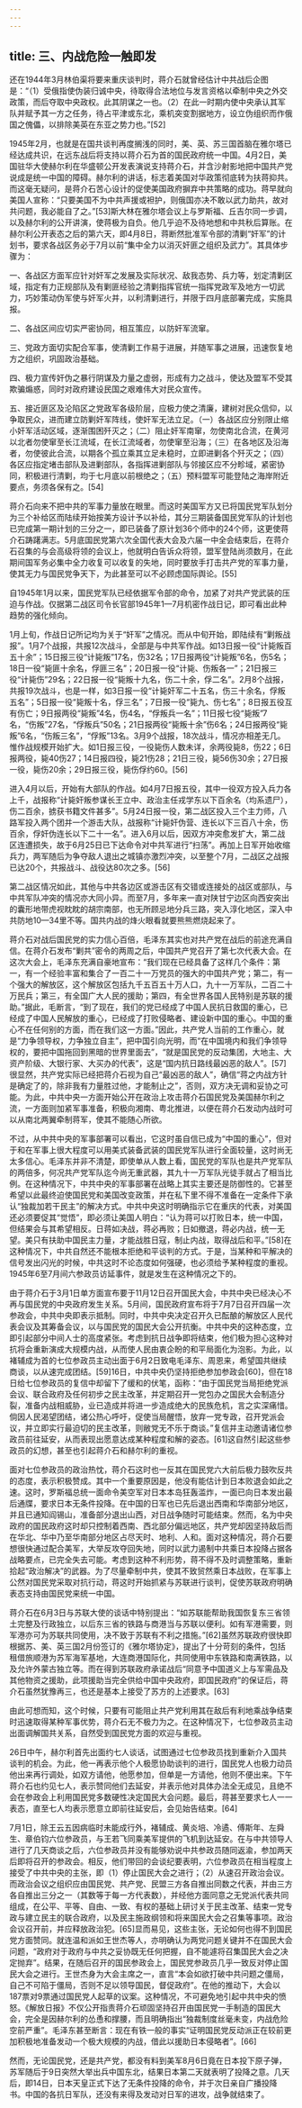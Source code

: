 ```yaml
---
---
---
```

title: 三、内战危险一触即发
---




还在1944年3月林伯渠将要来重庆谈判时，蒋介石就曾经估计中共战后企图是：“（1）受俄指使伪装归诚中央，待取得合法地位与发言资格以牵制中央之外交政策，而后夺取中央政权。此其阴谋之一也。（2）在此一时期内使中央承认其军队并赋予其一方之任务，待占平津或东北，乘机突变割据地方，设立伪组织而作俄国之傀儡，以排除美英在东亚之势力也。”[52]

1945年2月，也就是在国共谈判再度搁浅的同时，美、英、苏三国首脑在雅尔塔已经达成共识，在远东战后将支持以蒋介石为首的国民政府统一中国。4月2日，美国驻华大使赫尔利在华盛顿公开发表演说支持蒋介石，并含沙射影地把中国共产党说成是统一中国的障碍。赫尔利的讲话，标志着美国对华政策彻底转为扶蒋抑共。而这毫无疑问，是蒋介石苦心设计的促使美国政府摒弃中共策略的成功。蒋早就向美国人宣称：“只要美国不为中共声援或袒护，则俄国亦决不敢以武力助共，故对共问题，我必能自了之。”[53]斯大林在雅尔塔会议上与罗斯福、丘吉尔同一步调，以及赫尔利的公开讲演，使蒋极为自负。他几乎迫不及待地想和中共秋后算账。在赫尔利公开表态之后的第六天，即4月8日，蒋断然批准军令部的清剿“奸军”的计划书，要求各战区务必于7月以前“集中全力以消灭奸匪之组织及武力”。其具体步骤为：





一、各战区方面军应针对奸军之发展及实际状况、敌我态势、兵力等，划定清剿区域，指定有力正规部队及有剿匪经验之清剿指挥官统一指挥党政军及地方一切武力，巧妙策动伪军使与奸军火并，以利清剿进行，并限于四月底部署完成，实施具报。

二、各战区间应切实严密协同，相互策应，以防奸军流窜。

三、党政方面切实配合军事，使清剿工作易于进展，并随军事之进展，迅速恢复地方之组织，巩固政治基础。

四、极力宣传奸伪之暴行阴谋及力量之虚弱，形成有力之战斗，使达及盟军不受其欺骗煽惑，同时对政府建设民国之艰难伟大对民众宣传。

五、接近匪区及沦陷区之党政军各级阶层，应极力使之清廉，建树对民众信仰，以争取民众，进而建立防剿奸军阵线，使奸军无法立足。（一）各战区应分别限止缩小奸军活动区域，逐渐围困歼灭之；（二）阻止奸军南窜，勿使南北合流，在黄河以北者勿使窜至长江流域，在长江流域者，勿使窜至沿海；（三）在各地区及沿海者，勿使彼此合流，以期各个孤立乘其立足未稳时，立即进剿各个歼灭之；（四）各区应指定堵击部队及进剿部队，各指挥进剿部队与邻接区应不分畛域，紧密协同，积极进行清剿，均于七月底以前根绝之；（五）预料盟军可能登陆之海岸附近要点，务须各保有之。[54]





蒋介石向来不把中共的军事力量放在眼里。而这时美国军方又已将国民党军队划分为三个补给区而陆续开始按美方设计予以补给，其分三期装备国民党军队的计划也已完成第一期计划的三分之一，即已装备了原计划36个师中的24个师，这更使蒋介石踌躇满志。5月底国民党第六次全国代表大会及六届一中全会结束后，在蒋介石召集的与会高级将领的会议上，他就明白告诉众将领，盟军登陆尚须数月，在此期间国军务必集中全力收复可以收复的失地，同时要放手打击共产党的军事力量，使其无力与国民党争天下，为此甚至可以不必顾虑国际舆论。[55]

自1945年1月以来，国民党军队已经依据军令部的命令，加紧了对共产党武装的压迫与作战。仅据第二战区司令长官部1945年1—7月机密作战日记，即可看出此种趋势的强化倾向。

1月上旬，作战日记所记均为关于“奸军”之情况。而从中旬开始，即陆续有“剿叛战报”。1月7个战报，共报12次战斗，全部是与中共军作战。如13日报一役“计毙叛百五十余”；15日报三役“计毙叛”17名，伤32名；17日报两役“计毙叛”6名，伤5名；18日一役“毙匪十余名，俘匪三名”；20日报一役“计毙、伤叛各一”；21日报三役“计毙伤”29名；22日报一役“毙叛十九名，伤二十余，俘二名”。2月8个战报，共报19次战斗，也是一样，如3日报一役“计毙奸军二十五名，伤三十余名，俘叛五名”；5日报一役“毙叛十名，俘三名”；7日报一役“毙九、伤七名”；8日报五役互有伤亡；9日报两役“毙叛”4名，伤4名，“俘叛兵一名”；11日报七役“毙叛”7名，“伤叛”27名，“俘叛兵”50名；21日报两役“毙叛十余”伤6名；24日报两役“毙叛”6名，“伤叛三名”，“俘叛”13名。3月9个战报，18次战斗，情况亦相差无几。惟作战规模开始扩大。如1日报三役，一役毙伤人数未详，余两役毙8，伤22；6日报两役，毙40伤27；14日报四役，毙21伤28；21日三役，毙56伤30余；27日报一役，毙伤20余；29日报三役，毙伤俘约60。[56]

进入4月以后，开始有大部队的作战。如4月7日报五役，其中一役双方投入兵力各上千，战报称“计毙奸叛参谋长王立中、政治主任戎学东以下百余名（均系遗尸），伤二百余，掳获书籍文件甚多”。5月24日报一役，第二战区投入三个主力师，八路军投入两个团并一个游击大队，战报称“计毙奸伪营、连长以下三百八十余，伤百余，俘奸伪连长以下二十一名”。进入6月以后，因双方冲突愈发扩大，第二战区连遭损失，故于6月25日已下达命令对中共军进行“扫荡”。再加上日军开始收缩兵力，两军随后为争夺敌人退出之城镇亦激烈冲突，以至整个7月，二战区之战报已达20个，共报战斗、战役达80次之多。[56]

第二战区情况如此，其他与中共各边区或游击区有交错或连接处的战区或部队，与中共军队冲突的情况亦大同小异。而至7月，多年来一直对陕甘宁边区向西安突出的囊形地带虎视眈眈的胡宗南部，也无所顾忌地分兵三路，突入淳化地区，深入中共防地10—34里不等。国共内战的烽火眼看就要熊熊燃烧起来了。

蒋介石对战后国民党的实力信心百倍，毛泽东其实也对共产党在战后的前途充满自信。在蒋介石发布“剿共”密令的两周之后，中国共产党召开了第七次代表大会。在这次大会上，毛泽东充满自豪地宣布：“我们现在已经具备了这样几个条件：第一，有一个经验丰富和集合了一百二十一万党员的强大的中国共产党；第二，有一个强大的解放区，这个解放区包括九千五百五十万人口，九十一万军队，二百二十万民兵；第三，有全国广大人民的援助；第四，有全世界各国人民特别是苏联的援助。”据此，毛断言，“到了现在，我们的党已经成了中国人民抗日救国的重心，已经成了中国人民解放的重心，已经成了打败侵略者、建设新中国的重心。中国的重心不在任何别的方面，而在我们这一方面。”因此，共产党人当前的工作重心，就是“力争领导权，力争独立自主”，把中国引向光明，而“在中国境内和我们争领导权的，要把中国拖回到黑暗的世界里面去”，“就是国民党的反动集团，大地主、大资产阶级、大银行家、大买办的代表”，这是“国内抗日路线最凶恶的敌人”。[57]很显然，共产党实际已经把蒋介石视为自己“最凶恶的敌人”，确信“蒋之内战方针是确定了的，除非我有力量胜过他，才能制止之”，否则，双方决无调和妥协之可能。为此，中共中央一方面开始公开在政治上攻击蒋介石国民党及美国赫尔利之流，一方面则加紧军事准备，积极向湘南、粤北推进，以便在蒋介石发动内战时可以从南北两翼牵制蒋军，使其不能随心所欲。

不过，从中共中央的军事部署可以看出，它这时虽自信已成为“中国的重心”，但对于和在军事上很大程度可以用美式装备武装的国民党军队进行全面较量，这时尚无太多信心。毛泽东并非不清楚，即使单从人数上看，国民党的军队也是共产党军队的两倍多，何况共产党军队迄今尚无重武器，其九十一万军队光徒手就占了相当比例。在这种情况下，中共中央的军事部署在战略上其实主要还是防御性的。它甚至希望以此最终迫使国民党和美国改变政策，并在私下里不得不准备在一定条件下承认“独裁加若干民主”的解决方式。中共中央这时明确指示它在重庆的代表，对美国还必须要促其“觉悟”，即必须让美国人明白：“认为蒋可以打败日本，统一中国，但结果会与其希望相反。日蒋如决战，蒋必再败；日如撤退，蒋必内战，统一无望。美只有扶助中国民主力量，才能战胜日寇，制止内战，取得战后和平。”[58]在这种情况下，中共自然还不能根本拒绝和平谈判的方式。于是，当某种和平解决的信号发出闪光的时候，中共这时不论态度如何强硬，也必须给予某种程度的重视。1945年6至7月间六参政员访延事件，就是发生在这种情况之下的。

由于蒋介石于3月1日单方面宣布要于11月12日召开国民大会，中共中央已经决心不再与国民党的中央政府发生关系。5月间，国民政府宣布将于7月7日召开四届一次参政会，中共中央即表示抵制。同时，中共中央决定召开久已酝酿的解放区人民代表会议及其筹备会议，以与国民党的国民大会公开抗衡。中共中央的这种态度，立即引起部分中间人士的高度紧张。考虑到抗日战争即将结束，他们极为担心这种对抗将会重新演成大规模内战，从而使人民由衷企盼的和平局面化为泡影。为此，以褚辅成为首的七位参政员主动出面于6月2日致电毛泽东、周恩来，希望国共继续商谈，以从速完成团结。[59]16日，中共中央仍坚持拒绝参加参政会[60]，但在18日给七位参政员的复信中却留下了缓和的伏笔，函称：“由于国民党当局拒绝党派会议、联合政府及任何初步之民主改革，并定期召开一党包办之国民大会制造分裂，准备内战相威胁，业已造成并将进一步造成绝大的民族危机，言之实深痛惜。倘因人民渴望团结，诸公热心呼吁，促使当局醒悟，放弃一党专政，召开党派会议，并立即实行最迫切的民主改革，则敝党无不乐于商谈。”复信并主动邀请诸位参政员前往延安，从而表现出愿意达成某种程度和解的姿态。[61]这自然引起这些参政员的幻想，甚至也引起蒋介石和赫尔利的重视。

面对七位参政员的政治热忱，蒋介石这时也一反其在国民党六大前后极力鼓吹反共的态度，表示积极赞成。其中一个重要原因是，他没有能估计到日本败退会如此之速。这时，罗斯福总统一面命令美空军对日本本岛狂轰滥炸，一面已向日本发出最后通牒，要求日本无条件投降。在中国的日军也已先后退出西南和华南部分地区，并且已通知阎锡山，准备部分退出山西，对日战争随时可能结束。然而，名为中央政府的国民政府这时却只控制着西南、西北部分偏远地区，共产党却因坚持敌后而在华北、华中乃至华南部分地区占尽天时、地利、人和。面对这种情况，蒋介石要想很快通过配合美军，大举反攻夺回失地，同时以武力遏制中共乘日本投降占据各战略要点，已完全失去可能。考虑到这种不利形势，蒋不得不及时调整策略，重新拾起“政治解决”的武器。为了尽量牵制中共，使其不致贸然乘日本战败，在军事上公然对国民党采取对抗行动，蒋这时开始抓紧与苏联进行谈判，促使苏联政府明确表态支持由国民党来统一中国。

蒋介石在6月3日与苏联大使的谈话中特别提出：“如苏联能帮助我国恢复东三省领土完整及行政独立，以后东三省的铁路与商港当与苏联以便利。如有军港需要，则军港亦可为苏联共同使用，决不致于苏联有不利之措施。”[62]虽然苏联政府很快即根据苏、美、英三国2月份签订的《雅尔塔协定》，提出了十分苛刻的条件，包括租借旅顺港为苏军海军基地，大连商港国际化，共同使用中东铁路和南满铁路，以及允许外蒙古独立等。而在得到苏联政府承诺战后“同意予中国道义上与军需品及其他物资之援助，此项援助当完全供给中国中央政府，即国民政府”的保证后，蒋介石虽然犹豫再三，也还是基本上接受了苏方的上述要求。[63]

由此可想而知，这个时候，只要有可能阻止共产党利用其在敌后有利地乘战争结束时迅速取得某种军事优势，蒋介石无不极力为之。在这种情况下，七位参政员主动出面调解国共关系，自然受到国民党方面的欢迎与重视。

26日中午，赫尔利首先出面约七人谈话，试图通过七位参政员找到重新介入国共谈判的机会。为此，他一再表示他个人极愿协助谈判的进行，国民党人也极力动员他出来再行调处，如双方请他，他愿参加，但单是一方请他，他则不便出来。下午蒋介石也约见七人，表示赞同他们去延安，并表示他对具体办法全无成见，且绝不会在参政会上利用国民党多数硬性决定国民大会问题。最后，蒋甚至要求七人一一表态，直至七人均表示愿意立即前往延安后，会见始告结束。[64]

7月1日，除王云五因病临时未能成行外，褚辅成、黄炎培、冷遹、傅斯年、左舜生、章伯钧六位参政员，与王若飞同乘美军提供的飞机到达延安。在与中共领导人进行了几天商谈之后，六位参政员并没有能够劝说中共参政员随同返渝，参加两天后即将召开的参政会。相反，他们带回的会谈纪要表明，六位参政员在相当程度上接受了中共中央的主张，即（1）停止国民大会之进行；（2）从速召开政治会议。而政治会议之组织应由国民党、共产党、民盟三方各自推出同数之代表，并由三方各自推出三分之一（其数等于每一方代表数），并经他方面同意之无党派代表共同组成，在公平、平等、自由、一致、有权的基础上研讨关于民主改革、结束一党专政与建立民主的联合政府，以及民主施政纲领和将来国民大会之召集等事项。政治会议召开前，并应释放政治犯。[65]显而易见，这些主张，无论如何也得不到国民党方面赞同。就连温和派如王世杰等人，亦明确认为两党问题关键并不在国民大会问题，“政府对于政府与中共之妥协既无任何把握，自不能遽将召集国民大会之决定抛弃”。结果，在随后召开的国民参政会上，国民党参政员几乎一致反对停止国民大会之进行。王世杰身为大会主席之一，直言“本会如欲打破中共问题之僵局，自己不可陷于僵局，否则不足以领导国民，督促政府”。在他的推动下，大会以187票对9票通过国民党人起草的议案。这种情况，不可避免地引起中共中央的愤怒。《解放日报》不仅公开指责蒋介石顽固坚持召开由国民党一手制造的国民大会，完全是因赫尔利的怂恿和撑腰，而且明确指出“独裁制度丝毫未变，内战危险空前严重”。毛泽东甚至断言：现在有铁一般的事实“证明国民党反动派正在较前更加积极地准备发动一个极大规模的内战，借此以援助日本侵略者”。[66]

然而，无论国民党，还是共产党，都没有料到美军8月6日竟在日本投下原子弹，苏军随后于9日突然大举出兵中国东北，结果日本第二天就表明了投降之意。几天后，即14日，日本天皇正式下达了无条件投降的命令，并于次日亲自广播投降书。中国的各抗日军队，还没有来得及发动对日军的进攻，战争就结束了。